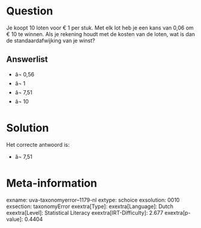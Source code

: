 Question
========

Je koopt 10 loten voor € 1 per stuk. Met elk lot heb je een kans van
0,06 om € 10 te winnen. Als je rekening houdt met de kosten van de
loten, wat is dan de standaardafwijking van je winst?

Answerlist
----------

* â¬ 0,56
* â¬ 1
* â¬ 7,51
* â¬ 10

Solution
========

Het correcte antwoord is: 

* â¬ 7,51

Meta-information
================
exname: uva-taxonomyerror--1179-nl
extype: schoice
exsolution: 0010
exsection: taxonomyError 
exextra[Type]: 
exextra[Language]: Dutch
exextra[Level]: Statistical Literacy
exextra[IRT-Difficulty]: 2.677
exextra[p-value]: 0.4404
